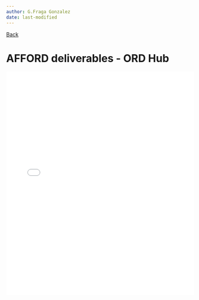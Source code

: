 ```yaml
---
author: G.Fraga Gonzalez
date: last-modified
---
```


[Back](index.qmd) 

# AFFORD deliverables - ORD Hub {.unnumbered}

<iframe src="20230920_AFFORD_demoHub.pdf" width="100%" height="600px" style="border:none;"></iframe>

<!-- <iframe src="https://docs.google.com/presentation/d/e/2PACX-1vQJmjCzYkz-AIfrnzzDTmL41I6qLLcMlfpnyvHUNhAsE3_ohS8KQ2F-LesYU-FWKA/embed?start=false&loop=false&delayms=3000" frameborder="0" width="640" height="389" allowfullscreen="true" mozallowfullscreen="true" webkitallowfullscreen="true"></iframe> --> 
  
